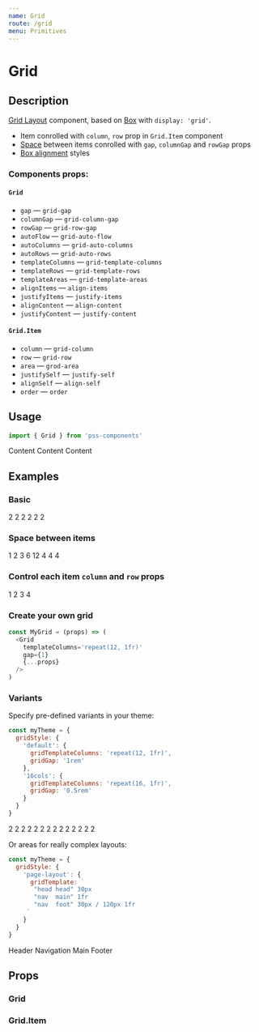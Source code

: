 ```yaml
---
name: Grid
route: /grid
menu: Primitives
---
```




# Grid

## Description

[Grid Layout](https://developer.mozilla.org/en-US/docs/Web/CSS/CSS_Grid_Layout) component, based on [Box](/box) with `display: 'grid'`.

- Item conrolled with `column`, `row` prop in `Grid.Item` component
- [Space](https://github.com/exah/pss/blob/master/docs/api.md#space) between items conrolled with `gap`, `columnGap` and `rowGap` props
- [Box alignment](https://rachelandrew.co.uk/css/cheatsheets/box-alignment) styles


### Components props:

#### `Grid`

- `gap` — `grid-gap`
- `columnGap` — `grid-column-gap`
- `rowGap` — `grid-row-gap`
- `autoFlow` — `grid-auto-flow`
- `autoColumns` — `grid-auto-columns`
- `autoRows` — `grid-auto-rows`
- `templateColumns` — `grid-template-columns`
- `templateRows` — `grid-template-rows`
- `templateAreas` — `grid-template-areas`
- `alignItems` — `align-items`
- `justifyItems` — `justify-items`
- `alignContent` — `align-content`
- `justifyContent` — `justify-content`


#### `Grid.Item`

- `column` — `grid-column`
- `row` — `grid-row`
- `area` — `grod-area`
- `justifySelf` — `justify-self`
- `alignSelf` — `align-self`
- `order` — `order`


## Usage

```js
import { Grid } from 'pss-components'
```

<Playground>
<Grid gap={2}>
  <Grid.Item column='span 6' outline="1px solid">
    Content
  </Grid.Item>
  <Grid.Item column='span 4' outline="1px solid">
    Content
  </Grid.Item>
  <Grid.Item column='span 2' outline="1px solid">
    Content
  </Grid.Item>
</Grid>
</Playground>


## Examples

### Basic

<Playground>
  <Grid templateColumns='repeat(12, 1fr)' columnGap={1}>
    <Grid.Item column='span 2' p={1} outline='1px solid'>
        2
    </Grid.Item>
    <Grid.Item column='span 2' p={1} outline='1px solid'>
        2
    </Grid.Item>
    <Grid.Item column='span 2' p={1} outline='1px solid'>
        2
    </Grid.Item>
    <Grid.Item column='span 2' p={1} outline='1px solid'>
        2
    </Grid.Item>
    <Grid.Item column='span 2' p={1} outline='1px solid'>
        2
    </Grid.Item>
    <Grid.Item column='span 2' p={1} outline='1px solid'>
        2
    </Grid.Item>
  </Grid>
</Playground>

### Space between items

<Playground>
  <Grid templateColumns='repeat(12, 1fr)' gap={1}>
    <Grid.Item column='span 1' p={1} outline='1px solid'>
        1
    </Grid.Item>
    <Grid.Item column='span 2' p={1} outline='1px solid'>
        2
    </Grid.Item>
    <Grid.Item column='span 3' p={1} outline='1px solid'>
        3
    </Grid.Item>
    <Grid.Item column='span 6' p={1} outline='1px solid'>
        6
    </Grid.Item>
    <Grid.Item column='span 12' p={1} outline='1px solid'>
        12
    </Grid.Item>
    <Grid.Item column='span 4' p={1} outline='1px solid'>
        4
    </Grid.Item>
    <Grid.Item column='span 4' p={1} outline='1px solid'>
        4
    </Grid.Item>
    <Grid.Item column='span 4' p={1} outline='1px solid'>
        4
    </Grid.Item>
  </Grid>
</Playground>

### Control each item `column` and `row` props

<Playground>
  <Grid templateColumns='repeat(12, 1fr)' gap={1}>
    <Grid.Item row='1' column='1 / span 3' p={1} outline='1px solid'>
        1
    </Grid.Item>
    <Grid.Item row='2' column='4 / span 3' p={1} outline='1px solid'>
        2
    </Grid.Item>
    <Grid.Item row='3' column='7 / span 3' p={1} outline='1px solid'>
        3
    </Grid.Item>
    <Grid.Item row='4' column='10 / span 3' p={1} outline='1px solid'>
        4
    </Grid.Item>
  </Grid>
</Playground>


### Create your own grid

```js
const MyGrid = (props) => (
  <Grid
    templateColumns='repeat(12, 1fr)'
    gap={1}
    {...props}
  />
)
```


### Variants

Specify pre-defined variants in your theme:

```js
const myTheme = {
  gridStyle: {
    'default': {
      gridTemplateColumns: 'repeat(12, 1fr)',
      gridGap: '1rem'
    },
    '16cols': {
      gridTemplateColumns: 'repeat(16, 1fr)',
      gridGap: '0.5rem'
    }
  }
}
```

<Playground>
  <Grid variant='default'>
    <Grid.Item column='span 2' p={1} outline='1px solid'>
      2
    </Grid.Item>
    <Grid.Item column='span 2' p={1} outline='1px solid'>
      2
    </Grid.Item>
    <Grid.Item column='span 2' p={1} outline='1px solid'>
      2
    </Grid.Item>
    <Grid.Item column='span 2' p={1} outline='1px solid'>
      2
    </Grid.Item>
    <Grid.Item column='span 2' p={1} outline='1px solid'>
      2
    </Grid.Item>
    <Grid.Item column='span 2' p={1} outline='1px solid'>
      2
    </Grid.Item>
  </Grid>
  <Grid variant='16cols' mt={2}>
    <Grid.Item column='span 2' p={1} outline='1px solid'>
      2
    </Grid.Item>
    <Grid.Item column='span 2' p={1} outline='1px solid'>
      2
    </Grid.Item>
    <Grid.Item column='span 2' p={1} outline='1px solid'>
      2
    </Grid.Item>
    <Grid.Item column='span 2' p={1} outline='1px solid'>
      2
    </Grid.Item>
    <Grid.Item column='span 2' p={1} outline='1px solid'>
      2
    </Grid.Item>
    <Grid.Item column='span 2' p={1} outline='1px solid'>
      2
    </Grid.Item>
    <Grid.Item column='span 2' p={1} outline='1px solid'>
      2
    </Grid.Item>
    <Grid.Item column='span 2' p={1} outline='1px solid'>
      2
    </Grid.Item>
  </Grid>
</Playground>

Or areas for really complex layouts:

```js
const myTheme = {
  gridStyle: {
    'page-layout': {
      gridTemplate: `
       "head head" 30px
       "nav  main" 1fr
       "nav  foot" 30px / 120px 1fr
     `
    }
  }
}
```

<Playground>
  <Grid as='section' variant='page-layout' gap={1} minHeight='300px'>
    <Grid.Item as='header' area='head' outline='debug'>Header</Grid.Item>
    <Grid.Item as='nav' area='nav' outline='debug'>Navigation</Grid.Item>
    <Grid.Item as='main' area='main' outline='debug'>Main</Grid.Item>
    <Grid.Item as='footer' area='foot' outline='debug'>Footer</Grid.Item>
  </Grid>
</Playground>

## Props

### Grid

<PropsTable of={Grid} />

### Grid.Item

<PropsTable of={Grid.Item} />
